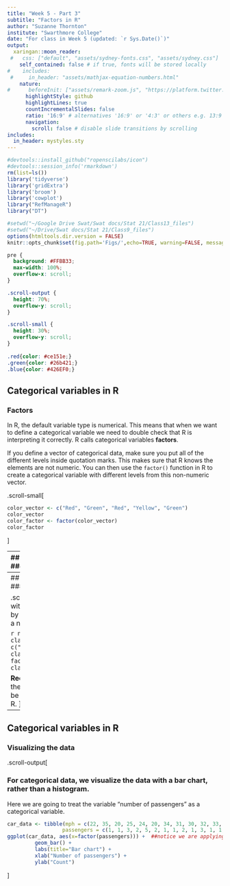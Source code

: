 ```yaml
---
title: "Week 5 - Part 3"
subtitle: "Factors in R"
author: "Suzanne Thornton"
institute: "Swarthmore College"
date: "For class in Week 5 (updated: `r Sys.Date()`)"
output:
  xaringan::moon_reader:
 #   css: ["default", "assets/sydney-fonts.css", "assets/sydney.css"]
    self_contained: false # if true, fonts will be stored locally
#    includes:
 #     in_header: "assets/mathjax-equation-numbers.html"
    nature:
#      beforeInit: ["assets/remark-zoom.js", "https://platform.twitter.com/widgets.js"]
      highlightStyle: github
      highlightLines: true
      countIncrementalSlides: false
      ratio: '16:9' # alternatives '16:9' or '4:3' or others e.g. 13:9
      navigation:
        scroll: false # disable slide transitions by scrolling
includes:
  in_header: mystyles.sty
---
```


```r
#devtools::install_github("ropenscilabs/icon")
#devtools::session_info('rmarkdown')
rm(list=ls())
library('tidyverse')
library('gridExtra')
library('broom')
library('cowplot')
library("RefManageR")
library("DT")

#setwd("~/Google Drive Swat/Swat docs/Stat 21/Class13_files")
#setwd("~/Drive/Swat docs/Stat 21/Class9_files")
options(htmltools.dir.version = FALSE)
knitr::opts_chunk$set(fig.path='Figs/',echo=TRUE, warning=FALSE, message=FALSE)
```

```css
pre {
  background: #FFBB33;
  max-width: 100%;
  overflow-x: scroll;
}

.scroll-output {
  height: 70%;
  overflow-y: scroll;
}

.scroll-small {
  height: 30%;
  overflow-y: scroll;
}
   
.red{color: #ce151e;}
.green{color: #26b421;}
.blue{color: #426EF0;}
```



## Categorical variables in R
### Factors

In R, the default variable type is numerical. This means that when we want to define a categorical variable we need to double check that R is interpreting it correctly. R calls categorical variables **factors**. 

If you define a vector of categorical data, make sure you put all of the different levels inside quotation marks. This makes sure that R knows the elements are not numeric. You can then use the `factor()` function in R to create a categorical variable with different levels from this non-numeric vector. 

.scroll-small[
```r
color_vector <- c("Red", "Green", "Red", "Yellow", "Green")
color_vector
color_factor <- factor(color_vector)
color_factor
```
]

---
## Categorical variables in R
### Factors

.scroll-output[
**Troubleshooting tip:** Use the `class()` function to double check a variable type. 

```r
class(color_vector)
class(color_factor) 
```


The **levels** of the categorical variable are an inherited trait from the `factor()` function. This makes it easy to create a table of our factored variable to determine the total counts within each level. 

```r
table(color_factor) 
```
]

---
## Categorical variables in R
### Factors

.scroll-output[
**Note:** Anything within quotation marks is read by R as a character, that is as as a non-numeric object. 

```r
num_vec <- c(1,2,2,6,2,3,5)
class(num_vec)
char_vec <- c("1","2","2","6","2","3","5")
class(char_vec)
cat_vec <- factor(char_vec)
class(cat_vec)
```

**Recall:** R is case-sensitive! So the values `"Red"` and `"red"` will be considered different levels in R.  
]



---
## Categorical variables in R
### Visualizing the data


.scroll-output[

### For categorical data, we visualize the data with a bar chart, rather than a histogram. 

Here we are going to treat the variable "number of passengers" as a categorical variable. 


```r
car_data <- tibble(mph = c(22, 35, 20, 25, 24, 20, 34, 31, 30, 32, 33, 25, 29, 24),
                  passengers = c(1, 1, 3, 2, 5, 2, 1, 1, 2, 1, 3, 1, 1, 2)) 
ggplot(car_data, aes(x=factor(passengers))) +  ##notice we are applying the factor() function to the variable 'passengers' to ensure R reads this as a categorical variable
         geom_bar() + 
         labs(title="Bar chart") + 
         xlab("Number of passengers") + 
         ylab("Count")
```
]
